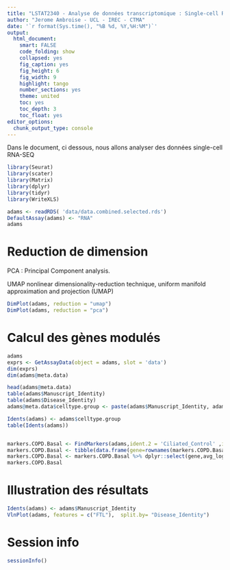 ```yaml
---
title: "LSTAT2340 - Analyse de données transcriptomique : Single-cell RNA-SEQ"
author: "Jerome Ambroise - UCL - IREC - CTMA"
date: '`r format(Sys.time(), "%B %d, %Y,%H:%M")`'
output: 
  html_document:
    smart: FALSE
    code_folding: show
    collapsed: yes
    fig_caption: yes
    fig_height: 6
    fig_width: 9
    highlight: tango
    number_sections: yes
    theme: united
    toc: yes
    toc_depth: 3
    toc_float: yes
editor_options: 
  chunk_output_type: console
---
```



Dans le document, ci dessous, nous allons analyser des données single-cell RNA-SEQ



```r
library(Seurat)
library(scater)
library(Matrix)
library(dplyr)
library(tidyr)
library(WriteXLS)
```

```r
adams <- readRDS( 'data/data.combined.selected.rds')
DefaultAssay(adams) <- "RNA"
adams
```

# Reduction de dimension

PCA : Principal Component analysis.

UMAP nonlinear dimensionality-reduction technique, uniform manifold approximation and projection (UMAP)


```r
DimPlot(adams, reduction = "umap")
DimPlot(adams, reduction = "pca")
```

# Calcul des gènes modulés

```r
adams
exprs <- GetAssayData(object = adams, slot = 'data')
dim(exprs)
dim(adams@meta.data)

head(adams@meta.data)
table(adams$Manuscript_Identity)
table(adams$Disease_Identity)
adams@meta.data$celltype.group <- paste(adams$Manuscript_Identity, adams$Disease_Identity, sep = "_")

Idents(adams) <- adams$celltype.group
table(Idents(adams))


markers.COPD.Basal <- FindMarkers(adams,ident.2 = 'Ciliated_Control' ,ident.1 = 'Ciliated_COPD',logfc.threshold	= 0.01)
markers.COPD.Basal <- tibble(data.frame(gene=rownames(markers.COPD.Basal),markers.COPD.Basal))
markers.COPD.Basal <- markers.COPD.Basal %>% dplyr::select(gene,avg_log2FC,p_val,p_val_adj)
markers.COPD.Basal
```

# Illustration des résultats


```r
Idents(adams) <- adams$Manuscript_Identity
VlnPlot(adams, features = c("FTL"),  split.by= "Disease_Identity")
```

# Session info

```r
sessionInfo()
```

